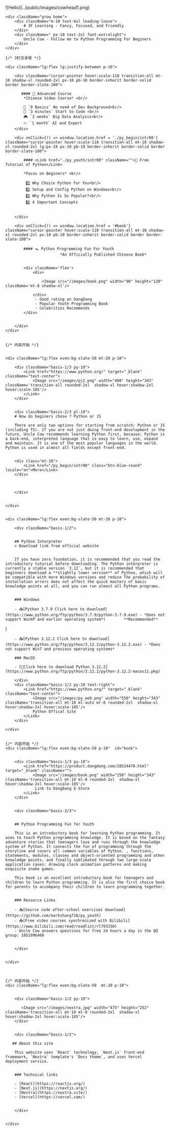 

<div className="md:flex items-center">
    <div className="pt-10">
        ![Hello](../public/images/cowhead1.png)
    </div>

    <div className="grow home">
        <div className="m-10 text-6xl leading-loose">
            # 3F Learning - Fancy, Focused, and Friendly 
        </div>
        <div className=" px-10 text-2xl font-extralight">
            Uncle Cow - Follow me to Python Programming For Beginers
        </div>
    </div>
</div>

<div className="">

    {/* 3栏文本框 */}  

    <div className="lg:flex lg:justify-between p-10">

        <div className="cursor-pointer hover:scale-110 transition-all mt-10 shadow-xl rounded-2xl px-10 pb-10 border-inherit border-solid border border-slate-100">

           #### 🚀 Advanced Course
            *Chinese Video Course* <br/>

            💃 `0 Basics` No need of Dev Background<br/>
            👶 `3 minutes` Start to Code <br/>
            🎮 `2 weeks` Big Data Analysis<br/>
            💹 `1 month` AI and Expert
        </div>

        <div onClick={() => window.location.href = './py_begin/intr00'} className="cursor-pointer hover:scale-110 transition-all mt-10 shadow-xl rounded-2xl lg:px-18 px-10 pb-10 border-inherit border-solid border border-slate-100">

            #### <Link href="./py_youth/intr00" className="">🍿 Free Tutorial of Python</Link>
            
            *Focus on Beginers* <br/>

             1️⃣ Why Choice Python for You<br/>
             2️⃣ Setup and Config Python on Windows<br/>
             3️⃣ Why Python Is So Popular?<br/>
             4️⃣ 4 Important Concepts


        </div>

        <div onClick={() => window.location.href = '#book'} className="cursor-pointer hover:scale-110 transition-all mt-10 shadow-xl rounded-2xl px-10 pb-10 border-inherit border-solid border border-slate-100">

            #### 🪤 Python Programming Fun For Youth
                            *An Officially Published Chinese Book*


            <div className='flex'>
                <div>
                
                    <Image src="/images/book.png" width="90" height="120"  className='mt-8 shadow-xl'/>
                
                </div>
                 - Good rating on DangDang 
                 - Popular Youth Programming Book
                 - Celebrities Recommends
            </div>


        </div>
    </div>


    {/* 内容开始 */}


    <div className="lg:flex even:bg-slate-50 mt-20 p-10">

        <div className="basis-1/3 py-10">
            <Link href="https://www.python.org/" target="_blank" className="text-center">
                <Image src="/images/pj2.png" width="400" height="343" className='transition-all rounded-2xl  shadow-xl hover:shadow-2xl hover:scale-105'/>
            </Link>
        </div>

    
        <div className="basis-2/3 pl-10">
        # How do beginers chose ? Python or JS
        
        There are only two options for starting from scratch: Python or JS (including TS). If you are not just doing front-end development in the future, Uncle Cow recommends learning Python first, because: Python is a back-end, interpreted language that is easy to learn, use, expand and maintain. It is one of the most popular languages ​​in the world. Python is used in almost all fields except front-end.


        <div class="mt-10">
            <Link href="/py_begin/intr00" class="btn-blue-round" locale="en">More</Link>
        </div>

        

        </div>
       

    </div>


    <div className="lg:flex even:bg-slate-50 mt-20 p-10">
    
        <div className="basis-1/2">


        ## Python Interpreter 
        > Download link from official website


        If you have zero foundation, it is recommended that you read the introductory tutorial before downloading. The Python interpreter is currently a stable version `3.12`, but it is recommended that beginners download a **slightly lower version** of Python, which will be compatible with more Windows versions and reduce The probability of installation errors does not affect the quick mastery of basic knowledge points at all, and you can run almost all Python programs.


        ### Windows
        
        - 📥[Python 3.7.9 Click here to download](https://www.python.org/ftp/python/3.7.9/python-3.7.9.exe) - *Does not support WinXP and earlier operating system*(        **Recommended**
)

        - 📥[Python 3.12.2 Click here to download](https://www.python.org/ftp/python/3.12.2/python-3.12.2.exe) - *Does not support Win7 and previous operating systems*

        ### MacOS

        - [🍎Click here to download Python 3.12.2](https://www.python.org/ftp/python/3.12.2/python-3.12.2-macos11.pkg)

        </div>
        <div className="basis-1/2 py-10 text-right">
            <Link href="https://www.python.org/" target="_blank" className="text-center">
                <Image src="/images/py_web.png" width="550" height="343" className='transition-all mt-10 ml-auto mr-0 rounded-2xl  shadow-xl hover:shadow-2xl hover:scale-105'/>
                Python Offical Site
            </Link>
        </div>

    </div>


    {/* 内容开始 */}  
    <div className="lg:flex even:bg-slate-50 p-10"  id="book">


        <div className="basis-1/3 py-10">
            <Link href="https://product.dangdang.com/28524470.html" target="_blank" className="">
                <Image src="/images/book.png" width="250" height="343" className='transition-all mt-10 ml-0 rounded-2xl  shadow-xl hover:shadow-2xl hover:scale-105'/>
                 Link to DangDang E-Store
            </Link>
        </div>

    
        <div className="basis-2/3">


        ## Python Programming Fun for Youth
        
        This is an introductory book for learning Python programming. It aims to teach Python programming knowledge. It is based on the fantasy adventure stories that teenagers love and runs through the knowledge system of Python. It connects the fun of programming through the storyline and covers all common variables of Python. , functions, statements, modules, classes and object-oriented programming and other knowledge points, and finally sublimated through two large-scale application cases: drawing clock animation patterns and making exquisite snake games.

        This book is an excellent introductory book for teenagers and children to learn Python programming. It is also the first choice book for parents to accompany their children to learn programming together.


        ### Resource Links

        - 📥[Source code after-school exercises download](https://github.com/markzhang716/py_youth)
        - 📥[Free video courses synchronized with Bilibili](https://www.bilibili.com/read/readlist/rl793330)
        - Uncle Cow answers questions for free 24 hours a day in the QQ group: 1051096460


        </div>
       

    </div>



    {/* 内容开始 */}  
    <div className="lg:flex even:bg-slate-50  mt-20 p-10">


        <div className="basis-1/2 py-10">

           <Image src="/images/nextra.jpg" width="475" height="252" className='transition-all mt-10 ml-0 rounded-2xl  shadow-xl hover:shadow-2xl hover:scale-105'/>    
        </div>

    
        <div className="basis-1/2">

       ## About this site
        
        This website uses `React` technology, `Next.js` front-end framework, `Nextra` template's `Docs theme`, and uses Vercel deployment service.


        ### Technical links

        - [React](https://reactjs.org/)
        - [Next.js](https://nextjs.org/)
        - [Nextra](https://nextra.site/)
        - [Vercel](https://vercel.com/)


        </div>
       

    </div>








</div>


